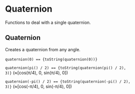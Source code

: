

<Meta title="Utils/Math/Linear/Quaternion" />

# Quaternion

Functions to deal with a single quaternion.

## Quaternion

Creates a quaternion from any angle.

<code>quaternion(0) == {toString(quaternion(0))}</code>&nbsp;

<code>quaternion(pi() / 2) == {toString(quaternion(pi() / 2), 3)}</code> (&asymp;[cos(&pi;/4), 0, sin(&pi;/4), 0])

<code>quaternion(-pi() / 2) == {toString(quaternion(-pi() / 2), 3)}</code> (&asymp;[cos(-&pi;/4), 0, sin(-&pi;/4), 0])
